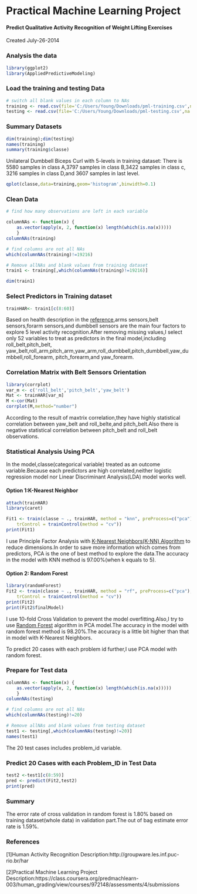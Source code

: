 # Practical Machine Learning Project 
#### Predict Qualitative Activity Recognition of Weight Lifting Exercises
Created July-26-2014

### Analysis the data

```r
library(ggplot2)
library(AppliedPredictiveModeling)

```

### Load the training and testing Data
```r
# switch all blank values in each column to NAs
training <- read.csv(file='C:/Users/Young/Downloads/pml-training.csv',na.string=c("","NA"))
testing <- read.csv(file='C:/Users/Young/Downloads/pml-testing.csv',na.string=c("","NA"))

```

### Summary Datasets 

```r
dim(training);dim(testing)
names(training)
summary(training$classe)

```
Unilateral Dumbbell Biceps Curl with 5-levels in  training dataset:
There is 5580 samples in class A,3797 samples in class B,3422 samples in class c,
3216 samples in class D,and 3607 samples in last level.

```r
qplot(classe,data=training,geom='histogram',binwidth=0.1)

```

### Clean Data 
```r
# find how many observations are left in each variable

columnNAs <- function(x) {
    as.vector(apply(x, 2, function(x) length(which(is.na(x)))))
    }
columnNAs(training)

# find columns are not all NAs
which(columnNAs(training)!=19216)

# Remove allNAs and blank values from training dataset
train1 <- training[,which(columnNAs(training)!=19216)]

dim(train1)

```

###   Select Predictors in Training dataset
```r

trainHAR<- train1[c(8:60)]

```
Based on health description in the <a href="http://groupware.les.inf.puc-rio.br/har">
reference</a>,arms sensors,belt sensors,forarm sensors,and dumbbell sensors are the main 
four factors to explore 5 level activity recognition.After removing missing values,I select 
only 52 variables to treat as predictors in the final model,including roll_belt,pitch_belt,
yaw_belt,roll_arm,pitch_arm,yaw_arm,roll_dumbbell,pitch_dumbbell,yaw_dumbbell,roll_forearm,
pitch_forearm,and yaw_forearm.

### Correlation Matrix with Belt Sensors Orientation
```r
library(corrplot)
var_m <- c('roll_belt','pitch_belt','yaw_belt')
Mat <- trainHAR[var_m]
M <-cor(Mat)
corrplot(M,method="number")

```
According to the result of maxtrix correlation,they have highly statistical correlation
between yaw_belt and roll_belte,and pitch_belt.Also there is negative statistical
correlation between pitch_belt and roll_belt observations.

### Statistical Analysis Using PCA

In the model,classe(categorical variable) treated as an outcome variable.Because each 
predictors are high correlated,neither logistic regression model nor Linear Discriminant 
Analysis(LDA) model works well.

#### Option 1:K-Nearest Neighbor
```r

attach(trainHAR)
library(caret)

Fit1 <- train(classe ~ ., trainHAR, method = "knn", preProcess=c("pca"), 
    trControl = trainControl(method = "cv"))
print(Fit1)
```

I use Principle Factor Analysis with <a href="http://en.wikipedia.org/wiki
/K-nearest_neighbors_algorithm">K-Nearest Neighbors(K-NN) Algorithm</a> to
reduce dimensions.In order to save more information which comes from predictors,
PCA is the one of best method to explore the data.The accuracy in the model with 
KNN method is 97.00%(when k equals to 5).

#### Option 2: Random Forest
```r
library(randomForest)
Fit2 <- train(classe ~ ., trainHAR, method = "rf", preProcess=c("pca"), 
    trControl = trainControl(method = "cv"))
print(Fit2)
print(Fit2$finalModel)

```

I use 10-fold Cross Validation to prevent the model overfitting.Also,I try to 
use <a href="http://en.wikipedia.org/wiki/Random_forest">Random Forest</a> algorithm 
in PCA model.The accuracy in the model with random forest method is 98.20%.The accuracy 
is a little bit higher than that in model with K-Nearest Neighbors.

To predict 20 cases with each problem id further,I use PCA model with random forest.


### Prepare for Test data
```r
columnNAs <- function(x) {
    as.vector(apply(x, 2, function(x) length(which(is.na(x)))))
    }
columnNAs(testing)

# find columns are not all NAs
which(columnNAs(testing)!=20)

# Remove allNAs and blank values from testing dataset
test1 <- testing[,which(columnNAs(testing)!=20)]
names(test1)

```
The 20 test cases includes problem_id variable.

### Predict 20 Cases with each Problem_ID in Test Data
```r
test2 <-test1[c(8:59)]
pred <- predict(Fit2,test2)
print(pred)

```
### Summary
The error rate of cross validation in random forest is 1.80% based on training dataset(whole data) 
in validation part.The out of bag estimate error rate is 1.59%.

### References

[1]Human Activity Recognition Description:http://groupware.les.inf.puc-rio.br/har

[2]Practical Machine Learning Project Description:https://class.coursera.org/predmachlearn-003/human_grading/view/courses/972148/assessments/4/submissions
